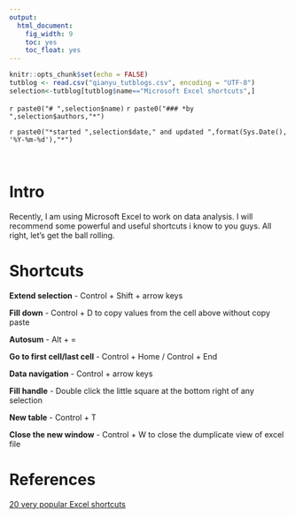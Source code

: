 ```yaml
---
output:
  html_document:
    fig_width: 9
    toc: yes
    toc_float: yes
---
```


```r
knitr::opts_chunk$set(echo = FALSE)
tutblog <- read.csv("qianyu_tutblogs.csv", encoding = "UTF-8")
selection<-tutblog[tutblog$name=="Microsoft Excel shortcuts",]
```
`r paste0("# ",selection$name)`
`r paste0("### *by ",selection$authors,"*")`

<div class = "row">
<div class = "col-md-9">`r paste0("*started ",selection$date," and updated ",format(Sys.Date(), '%Y-%m-%d'),"*")`</div>

<br/>

# Intro
Recently, I am using Microsoft Excel to work on data analysis. I will recommend some powerful and useful shortcuts i know to you guys. All right, let's get the ball rolling. 

# Shortcuts

**Extend selection** - Control + Shift + arrow keys

**Fill down** - Control + D to copy values from the cell above without copy paste

**Autosum** - Alt + =

**Go to first cell/last cell** - Control + Home / Control + End

**Data navigation** - Control + arrow keys

**Fill handle** - Double click the little square at the bottom right of any selection

**New table** - Control + T

**Close the new window** - Control + W to close the dumplicate view of excel file

# References
[20 very popular Excel shortcuts](https://exceljet.net/blog/20-very-popular-excel-shortcuts)

